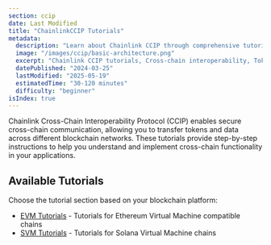 ```yaml
---
section: ccip
date: Last Modified
title: "ChainlinkCCIP Tutorials"
metadata:
  description: "Learn about Chainlink CCIP through comprehensive tutorials for both EVM and SVM chains."
  image: "/images/ccip/basic-architecture.png"
  excerpt: "Chainlink CCIP tutorials, Cross-chain interoperability, Token transfers, Cross-chain messaging, Cross-chain tokens, CCIP architecture, Solidity, JavaScript, Hardhat, Foundry, Remix"
  datePublished: "2024-03-25"
  lastModified: "2025-05-19"
  estimatedTime: "30-120 minutes"
  difficulty: "beginner"
isIndex: true
---
```


Chainlink Cross-Chain Interoperability Protocol (CCIP) enables secure cross-chain communication, allowing you to transfer tokens and data across different blockchain networks. These tutorials provide step-by-step instructions to help you understand and implement cross-chain functionality in your applications.

## Available Tutorials

Choose the tutorial section based on your blockchain platform:

- [EVM Tutorials](/ccip/tutorials/evm) - Tutorials for Ethereum Virtual Machine compatible chains
- [SVM Tutorials](/ccip/tutorials/svm) - Tutorials for Solana Virtual Machine chains
